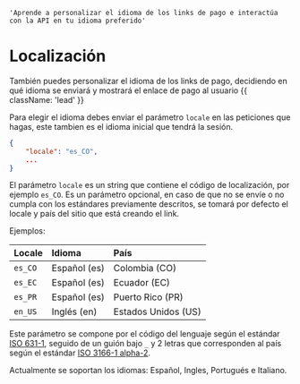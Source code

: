    'Aprende a personalizar el idioma de los links de pago e interactúa con la API en tu idioma preferido'

# Localización

También puedes personalizar el idioma de los links de pago, decidiendo en qué idioma se enviará y mostrará el enlace de pago al usuario {{ className: 'lead' }}

Para elegir el idioma debes enviar el parámetro `locale` en las peticiones que hagas, este tambien es el idioma inicial que tendrá la sesión.

```json
{
    "locale": "es_CO",
    ...
}
```

El parámetro `locale` es un string que contiene el código de localización, por ejemplo `es_CO`.  Es un parámetro opcional, en caso de que no se envíe o no cumpla con los estándares previamente descritos, se tomará por defecto el locale y país del sitio que está creando el link.

Ejemplos:

| Locale  |  Idioma      | País                 |
|:--------|:-------------|:---------------------|
| `es_CO` | Español (es) |  Colombia (CO)       |
| `es_EC` | Español (es) |  Ecuador  (EC)       |
| `es_PR` | Español (es) |  Puerto Rico (PR)    |
| `en_US` | Inglés  (en) |  Estados Unidos (US) |

Este parámetro se compone por el código del lenguaje según el estándar [ISO 631-1](https://en.wikipedia.org/wiki/List_of_ISO_639-1_codes), seguido de un guión bajo `_` y 2 letras que corresponden al país según el estándar [ISO 3166-1 alpha-2](https://es.wikipedia.org/wiki/ISO_3166-1#C%C3%B3digos_ISO_3166-1).

Actualmente se soportan los idiomas: Español, Ingles, Portugués e Italiano.